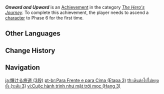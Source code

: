 {{Achievement Infobox
|title        = Onward and Upward
|id           = 80016
|order id     = 0016
|category     = The Hero's Journey
|description  = Ascend a [[character]] to Phase 6 for the first time.
|requirements = 
|primogems    = 20
|tracking     = Tracks how many characters were ascended.
|topic        = Ascension
|set          = Onward and Upward
|tier         = 3
|tiers_total  = 3
}}
'''''Onward and Upward''''' is an [[Achievement]] in the category ''[[The Hero's Journey]]''. To complete this achievement, the player needs to ascend a [[character]] to Phase 6 for the first time.
<!--
==Trivia==

==Video Guides==
{{EVT
|video1   = 
|caption1 = 
}}
-->
==Other Languages==
{{Other Languages|Transclude=Onward and Upward}}

==Change History==
{{Change History|1.0}}
<!--
==References==
{{Reflist}}
-->
==Navigation==
{{Achievement Navbox}}

[[ja:輝ける旅道 (3段)]]
[[pt-br:Para Frente e para Cima (Etapa 3)]]
[[th:เดินต่อไปไม่หยุดยั้ง (ระดับ 3)]]
[[vi:Cuộc hành trình như mặt trời mọc (Hạng 3)]]
